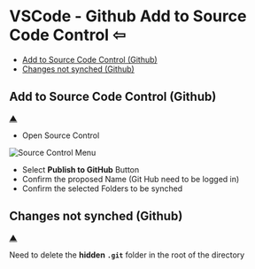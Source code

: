 
# **VSCode - Github Add to Source Code Control** <a id="h"></a><Link to="../generics/vscode">&#8678;</Link>

- [Add to Source Code Control (Github)](#a)
- [Changes not synched (Github)](#aa)

## Add to Source Code Control (Github) <a id="a" />

[&#9650;](#h)

- Open Source Control

![Source Control Menu](/Tutorials/VS_CODE/Images/SourceCode_1.png)

- Select **Publish to GitHub** Button
- Confirm the proposed Name (Git Hub need to be logged in)
- Confirm the selected Folders to be synched

## Changes not synched (Github) <a id="aa" />

[&#9650;](#h)

Need to delete the **hidden** **`.git`** folder in the root of the directory

<br />
<br />
<br />
